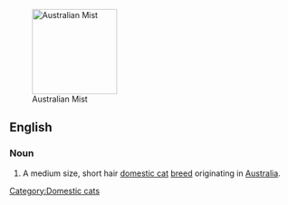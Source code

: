 [[Image:Australian Mist.jpg|thumb|right|150px|Australian Mist]]
==English==

===Noun===
{{en-noun|sg=[[Australian Mist]]}}

# A medium size, short hair [[domestic cat]] [[breed]] originating in [[Australia]].

{{wikipedia|Australian Mist}}
{{commonscat|Australian Mist}}

[[Category:Domestic cats]]